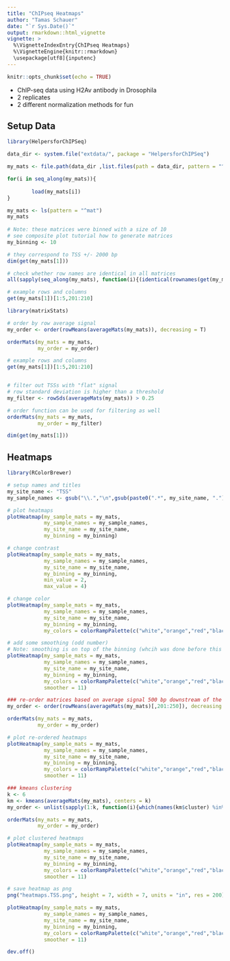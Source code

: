```yaml
---
title: "ChIPseq Heatmaps"
author: "Tamas Schauer"
date: "`r Sys.Date()`"
output: rmarkdown::html_vignette
vignette: >
  %\VignetteIndexEntry{ChIPseq Heatmaps}
  %\VignetteEngine{knitr::rmarkdown}
  \usepackage[utf8]{inputenc}
---
```


<style>
pre {
  overflow-x: auto;
}
pre code {
  word-wrap: normal;
  white-space: pre;
}
</style>

```r
knitr::opts_chunk$set(echo = TRUE)
```

* ChIP-seq data using H2Av antibody in Drosophila
* 2 replicates
* 2 different normalization methods for fun

## Setup Data

```r
library(HelpersforChIPSeq)
```

```r
data_dir <- system.file("extdata/", package = "HelpersforChIPSeq")

my_mats <- file.path(data_dir ,list.files(path = data_dir, pattern = "^mat"))

for(i in seq_along(my_mats)){
        
        load(my_mats[i])
}

my_mats <- ls(pattern = "^mat")
my_mats
 
# Note: these matrices were binned with a size of 10
# see composite plot tutorial how to generate matrices
my_binning <- 10

# they correspond to TSS +/- 2000 bp
dim(get(my_mats[1]))

# check whether row names are identical in all matrices
all(sapply(seq_along(my_mats), function(i){(identical(rownames(get(my_mats[length(my_mats)])), rownames(get(my_mats[i]))))}))

# example rows and columns
get(my_mats[1])[1:5,201:210] 
```

```r
library(matrixStats)

# order by row average signal
my_order <- order(rowMeans(averageMats(my_mats)), decreasing = T)

orderMats(my_mats = my_mats,
          my_order = my_order)

# example rows and columns
get(my_mats[1])[1:5,201:210]


# filter out TSSs with "flat" signal 
# row standard deviation is higher than a threshold
my_filter <- rowSds(averageMats(my_mats)) > 0.25

# order function can be used for filtering as well
orderMats(my_mats = my_mats,
          my_order = my_filter)

dim(get(my_mats[1]))
```


## Heatmaps

```r
library(RColorBrewer)

# setup names and titles
my_site_name <- "TSS"
my_sample_names <- gsub("\\.","\n",gsub(paste0(".*", my_site_name, "."),"",my_mats))

# plot heatmaps
plotHeatmap(my_sample_mats = my_mats, 
            my_sample_names = my_sample_names,
            my_site_name = my_site_name,
            my_binning = my_binning)
```


```r
# change contrast
plotHeatmap(my_sample_mats = my_mats, 
            my_sample_names = my_sample_names,
            my_site_name = my_site_name,
            my_binning = my_binning, 
            min_value = 2,
            max_value = 4)

```

```r
# change color 
plotHeatmap(my_sample_mats = my_mats, 
            my_sample_names = my_sample_names,
            my_site_name = my_site_name,
            my_binning = my_binning,
            my_colors = colorRampPalette(c("white","orange","red","black"))(100))
```


```r
# add some smoothing (odd number)
# Note: smoothing is on top of the binning (whcih was done before this session)
plotHeatmap(my_sample_mats = my_mats, 
            my_sample_names = my_sample_names,
            my_site_name = my_site_name,
            my_binning = my_binning, 
            my_colors = colorRampPalette(c("white","orange","red","black"))(100), 
            smoother = 11)
```



```r
### re-order matrices based on average signal 500 bp downstream of the center
my_order <- order(rowMeans(averageMats(my_mats)[,201:250]), decreasing = T)

orderMats(my_mats = my_mats,
          my_order = my_order)
```


```r
# plot re-ordered heatmaps
plotHeatmap(my_sample_mats = my_mats, 
            my_sample_names = my_sample_names,
            my_site_name = my_site_name, 
            my_binning = my_binning, 
            my_colors = colorRampPalette(c("white","orange","red","black"))(100), 
            smoother = 11)
```


```r
### kmeans clustering
k <- 6
km <- kmeans(averageMats(my_mats), centers = k)
my_order <- unlist(sapply(1:k, function(i){which(names(km$cluster) %in% names(km$cluster)[km$cluster == i])}))

orderMats(my_mats = my_mats,
          my_order = my_order)
```

```r
# plot clustered heatmaps
plotHeatmap(my_sample_mats = my_mats, 
            my_sample_names = my_sample_names,
            my_site_name = my_site_name, 
            my_binning = my_binning, 
            my_colors = colorRampPalette(c("white","orange","red","black"))(100), 
            smoother = 11)
```


```r
# save heatmap as png
png("heatmaps.TSS.png", height = 7, width = 7, units = "in", res = 200)

plotHeatmap(my_sample_mats = my_mats, 
            my_sample_names = my_sample_names,
            my_site_name = my_site_name, 
            my_binning = my_binning, 
            my_colors = colorRampPalette(c("white","orange","red","black"))(100), 
            smoother = 11)

dev.off()
```
